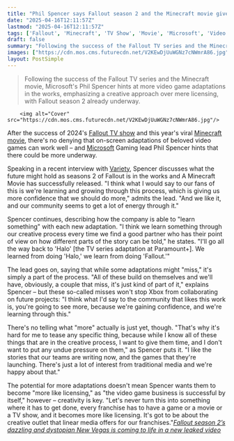 ```yaml
---
title: "Phil Spencer says Fallout season 2 and the Minecraft movie give Xbox 'more confidence that we should do more' adaptations, as long as it doesn't become 'more like licensing'"
date: "2025-04-16T12:11:57Z"
lastmod: "2025-04-16T12:11:57Z"
tags: ['Fallout', 'Minecraft', 'TV Show', 'Movie', 'Microsoft', 'Video Game Adaptation']
draft: false
summary: "Following the success of the Fallout TV series and the Minecraft movie, Microsoft's Phil Spencer hints at more video game adaptations in the works, emphasizing a creative approach over mere licensing, with Fallout season 2 already underway."
images: ["https://cdn.mos.cms.futurecdn.net/V2KEwDjUuWGNz7cNWmrA86.jpg"]
layout: PostSimple
---
```

> Following the success of the Fallout TV series and the Minecraft movie, Microsoft's Phil Spencer hints at more video game adaptations in the works, emphasizing a creative approach over mere licensing, with Fallout season 2 already underway.


        <img alt="Cover" src="https://cdn.mos.cms.futurecdn.net/V2KEwDjUuWGNz7cNWmrA86.jpg"/>
        
After the success of 2024's [<u>Fallout TV show</u>](https://www.gamesradar.com/fallout-season-1-review-prime-video/#:~:text=GamesRadar%2B%20Verdict,personality%20and%20punchy%20social%20commentary.) and this year's viral [<u>Minecraft movie</u>](https://www.gamesradar.com/entertainment/live-action-movies/a-minecraft-movie-review/), there's no denying that on-screen adaptations of beloved video games can work well – and [<u>Microsoft</u>](https://www.gamesradar.com/tag/microsoft/) Gaming lead Phil Spencer hints that there could be more underway.

Speaking in a recent interview with [<u>Variety</u>](https://variety.com/2025/gaming/news/microsoft-phil-spencer-minecraft-movie-fallout-season-2-1236352653/), Spencer discusses what the future might hold as seasons 2 of Fallout is in the works and A Minecraft Movie has successfully released. "I think what I would say to our fans of this is we're learning and growing through this process, which is giving us more confidence that we should do more," admits the lead. "And we like it, and our community seems to get a lot of energy through it."

Spencer continues, describing how the company is able to "learn something" with each new adaptation. "I think we learn something through our creative process every time we find a good partner who has their point of view on how different parts of the story can be told," he states. "I'll go all the way back to 'Halo' [the TV series adaptation at Paramount+]. We learned from doing 'Halo,' we learn from doing 'Fallout.'"

The lead goes on, saying that while some adaptations might "miss," it's simply a part of the process. "All of these build on themselves and we'll have, obviously, a couple that miss, it's just kind of part of it," explains Spencer – but these so-called misses won't stop Xbox from collaborating on future projects: "I think what I'd say to the community that likes this work is, you're going to see more, because we're gaining confidence, and we're learning through this."

There's no telling what "more" actually is just yet, though. "That's why it's hard for me to tease any specific thing, because while I know all of these things that are in the creative process, I want to give them time, and I don't want to put any undue pressure on them," as Spencer puts it. "I like the stories that our teams are writing now, and the games that they're launching. There's just a lot of interest from traditional media and we're happy about that."

The potential for more adaptations doesn't mean Spencer wants them to become "more like licensing," as "the video game business is successful by itself," however – creativity is key. "Let's never turn this into something where it has to get done, every franchise has to have a game or a movie or a TV show, and it becomes more like licensing. It's got to be about the creative outlet that linear media offers for our franchises."[<u><em>Fallout season 2’s dazzling and dystopian New Vegas is coming to life in a new leaked video</em></u>](https://www.gamesradar.com/entertainment/sci-fi-shows/fallout-season-2s-dazzling-and-dystopian-new-vegas-is-coming-to-life-in-a-new-leaked-video/)
        